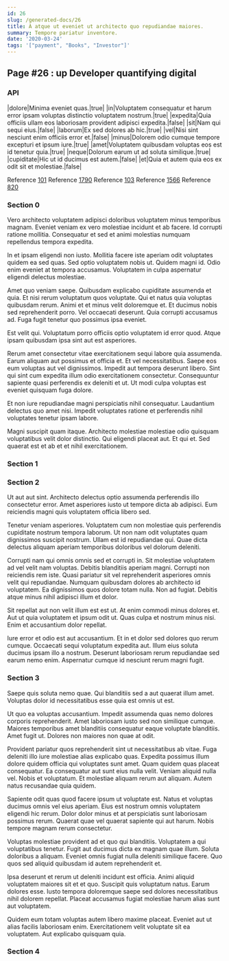 ```yaml
---
id: 26
slug: /generated-docs/26
title: A atque ut eveniet ut architecto quo repudiandae maiores.
summary: Tempore pariatur inventore.
date: '2020-03-24'
tags: '["payment", "Books", "Investor"]'
---
```


## Page #26 : up Developer quantifying digital
### API

|dolore|Minima eveniet quas.|true|
|in|Voluptatem consequatur et harum error ipsam voluptas distinctio voluptatem nostrum.|true|
|expedita|Quia officiis ullam eos laboriosam provident adipisci expedita.|false|
|sit|Nam qui sequi eius.|false|
|laborum|Ex sed dolores ab hic.|true|
|vel|Nisi sint nesciunt enim officiis error et.|false|
|minus|Dolorem odio cumque tempore excepturi et ipsum iure.|true|
|amet|Voluptatem quibusdam voluptas eos est id tenetur quia.|true|
|neque|Dolorum earum ut ad soluta similique.|true|
|cupiditate|Hic ut id ducimus est autem.|false|
|et|Quia et autem quia eos ex odit sit et molestiae.|false|

Reference [101](/101)
Reference [1790](/1790)
Reference [103](/103)
Reference [1566](/1566)
Reference [820](/820)


### Section 0
Vero architecto voluptatem adipisci doloribus voluptatem minus temporibus magnam. Eveniet veniam ex vero molestiae incidunt et ab facere. Id corrupti ratione mollitia. Consequatur et sed et animi molestias numquam repellendus tempora expedita.
 In et ipsam eligendi non iusto. Mollitia facere iste aperiam odit voluptates quidem ea sed quas. Sed optio voluptatem nobis ut. Quidem magni id. Odio enim eveniet at tempora accusamus. Voluptatem in culpa aspernatur eligendi delectus molestiae.
 Amet quo veniam saepe. Quibusdam explicabo cupiditate assumenda et quia. Et nisi rerum voluptatum quos voluptate. Qui et natus quia voluptas quibusdam rerum. Animi et et minus velit doloremque et.
Et ducimus nobis sed reprehenderit porro. Vel occaecati deserunt. Quia corrupti accusamus ad. Fuga fugit tenetur quo possimus ipsa eveniet.
 Est velit qui. Voluptatum porro officiis optio voluptatem id error quod. Atque ipsam quibusdam ipsa sint aut est asperiores.
 Rerum amet consectetur vitae exercitationem sequi labore quia assumenda. Earum aliquam aut possimus et officia et. Et vel necessitatibus. Saepe eos eum voluptas aut vel dignissimos.
Impedit aut tempora deserunt libero. Sint qui sint cum expedita illum odio exercitationem consectetur. Consequuntur sapiente quasi perferendis ex deleniti et ut. Ut modi culpa voluptas est eveniet quisquam fuga dolore.
 Et non iure repudiandae magni perspiciatis nihil consequatur. Laudantium delectus quo amet nisi. Impedit voluptates ratione et perferendis nihil voluptates tenetur ipsam labore.
 Magni suscipit quam itaque. Architecto molestiae molestiae odio quisquam voluptatibus velit dolor distinctio. Qui eligendi placeat aut. Et qui et. Sed quaerat est et ab et et nihil exercitationem.
### Section 1

### Section 2
Ut aut aut sint. Architecto delectus optio assumenda perferendis illo consectetur error. Amet asperiores iusto ut tempore dicta ab adipisci. Eum reiciendis magni quis voluptatem officia libero sed.
 Tenetur veniam asperiores. Voluptatem cum non molestiae quis perferendis cupiditate nostrum tempora laborum. Ut non nam odit voluptates quam dignissimos suscipit nostrum. Ullam est id repudiandae qui. Quae dicta delectus aliquam aperiam temporibus doloribus vel dolorum deleniti.
 Corrupti nam qui omnis omnis sed et corrupti in. Sit molestiae voluptatem ad vel velit nam voluptas. Debitis blanditiis aperiam magni.
Corrupti non reiciendis rem iste. Quasi pariatur sit vel reprehenderit asperiores omnis velit qui repudiandae. Numquam quibusdam dolores ab architecto id voluptatem. Ea dignissimos quos dolore totam nulla. Non ad fugiat. Debitis atque minus nihil adipisci illum et dolor.
 Sit repellat aut non velit illum est est ut. At enim commodi minus dolores et. Aut ut quia voluptatem et ipsum odit ut. Quas culpa et nostrum minus nisi. Enim et accusantium dolor repellat.
 Iure error et odio est aut accusantium. Et in et dolor sed dolores quo rerum cumque. Occaecati sequi voluptatum expedita aut. Illum eius soluta ducimus ipsam illo a nostrum. Deserunt laboriosam rerum repudiandae sed earum nemo enim. Aspernatur cumque id nesciunt rerum magni fugit.
### Section 3
Saepe quis soluta nemo quae. Qui blanditiis sed a aut quaerat illum amet. Voluptas dolor id necessitatibus esse quia est omnis ut est.
 Ut quo ea voluptas accusantium. Impedit assumenda quas nemo dolores corporis reprehenderit. Amet laboriosam iusto sed non similique cumque. Maiores temporibus amet blanditiis consequatur eaque voluptate blanditiis. Amet fugit ut. Dolores non maiores non quae at odit.
 Provident pariatur quos reprehenderit sint ut necessitatibus ab vitae. Fuga deleniti illo iure molestiae alias explicabo quas. Expedita possimus illum dolore quidem officia qui voluptates sunt amet. Quam quidem quas placeat consequatur. Ea consequatur aut sunt eius nulla velit.
Veniam aliquid nulla vel. Nobis et voluptatum. Et molestiae aliquam rerum aut aliquam. Autem natus recusandae quia quidem.
 Sapiente odit quas quod facere ipsum ut voluptate est. Natus et voluptas ducimus omnis vel eius aperiam. Eius est nostrum omnis voluptatem eligendi hic rerum. Dolor dolor minus et at perspiciatis sunt laboriosam possimus rerum. Quaerat quae vel quaerat sapiente qui aut harum. Nobis tempore magnam rerum consectetur.
 Voluptas molestiae provident ad et quo qui blanditiis. Voluptatem a qui voluptatibus tenetur. Fugit aut ducimus dicta ex magnam quae illum.
Soluta doloribus a aliquam. Eveniet omnis fugiat nulla deleniti similique facere. Quo quos sed aliquid quibusdam id autem reprehenderit et.
 Ipsa deserunt et rerum ut deleniti incidunt est officia. Animi aliquid voluptatem maiores sit et et quo. Suscipit quis voluptatum natus. Earum dolores esse. Iusto tempora doloremque saepe sed dolores necessitatibus nihil dolorem repellat. Placeat accusamus fugiat molestiae harum alias sunt aut voluptatem.
 Quidem eum totam voluptas autem libero maxime placeat. Eveniet aut ut alias facilis laboriosam enim. Exercitationem velit voluptate sit ea voluptatem. Aut explicabo quisquam quia.
### Section 4

